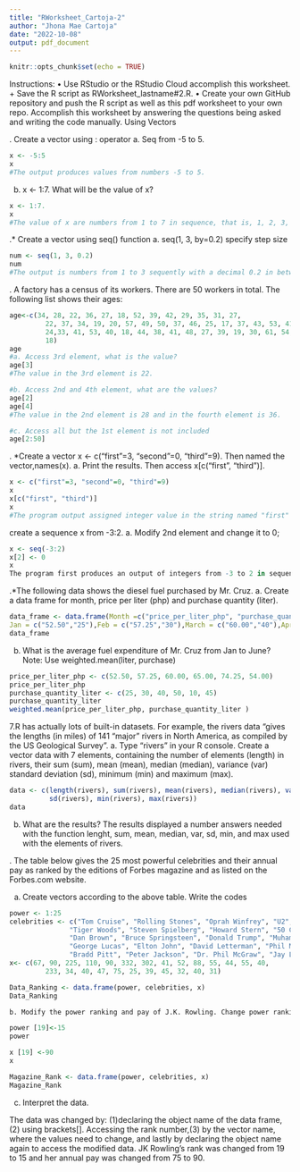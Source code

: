 ```yaml
---
title: "RWorksheet_Cartoja-2"
author: "Jhona Mae Cartoja"
date: "2022-10-08"
output: pdf_document
---
```


```r
knitr::opts_chunk$set(echo = TRUE)
```

Instructions:
• Use RStudio or the RStudio Cloud accomplish this worksheet. + Save the R script as RWorksheet_lastname#2.R. • Create your own GitHub repository and push the R script as well as this pdf worksheet to your own repo. Accomplish this worksheet by answering the questions being asked and writing the code manually.
Using Vectors

\hfill\break
1. Create a vector using : operator
a. Seq from -5 to 5.
```r
x <- -5:5
x
#The output produces values from numbers -5 to 5.
```
b. x <- 1:7. What will be the value of x?
```r
x <- 1:7.
x
#The value of x are numbers from 1 to 7 in sequence, that is, 1, 2, 3, 4, 5, 6, 7.
```


\hfill\break
2.* Create a vector using seq() function
a. seq(1, 3, by=0.2) specify step size
```r
num <- seq(1, 3, 0.2)
num
#The output is numbers from 1 to 3 sequently with a decimal 0.2 in between, that is 1.0 1.2 1.4 1.6 1.8
```


\hfill\break
3. A factory has a census of its workers. There are 50 workers in total. The following list shows their ages:

```r
age<-c(34, 28, 22, 36, 27, 18, 52, 39, 42, 29, 35, 31, 27,
         22, 37, 34, 19, 20, 57, 49, 50, 37, 46, 25, 17, 37, 43, 53, 41, 51, 35,
         24,33, 41, 53, 40, 18, 44, 38, 41, 48, 27, 39, 19, 30, 61, 54, 58, 26,
         18)
age 
#a. Access 3rd element, what is the value?
age[3]
#The value in the 3rd element is 22.

#b. Access 2nd and 4th element, what are the values?
age[2]
age[4]
#The value in the 2nd element is 28 and in the fourth element is 36.

#c. Access all but the 1st element is not included
age[2:50]
```


\hfill\break
4. *Create a vector x <- c("first"=3, "second"=0, "third"=9). Then named the vector,names(x).
a. Print the results. Then access x[c("first", "third")].

```r
x <- c("first"=3, "second"=0, "third"=9)
x
x[c("first", "third")]
x
#The program output assigned integer value in the string named "first" and "third" using square bracket[]
```


\hfill\break
5 create a sequence x from -3:2.
a. Modify 2nd element and change it to 0;

```r
x <- seq(-3:2)
x[2] <- 0
x
The program first produces an output of integers from -3 to 2 in sequence, and when we used an indexing using brackets [] that access the element value we want to change which is the second position in the index, we modified the original value in that position which is -2 and changed it to 0. Thus, afterwards when prompt for the elements inside the x the second value is now 0.
```


\hfill\break
6.*The following data shows the diesel fuel purchased by Mr. Cruz.
a. Create a data frame for month, price per liter (php) and purchase quantity (liter).

```r
data_frame <- data.frame(Month =c("price_per_liter_php", "purchase_quantity_liter"),
Jan = c("52.50","25"),Feb = c("57.25","30"),March = c("60.00","40"),Apr = c("65.00","50"),May = c("74.25","10"),June = c("54.00","45"))
data_frame
```

b. What is the average fuel expenditure of Mr. Cruz from Jan to June? Note: Use
weighted.mean(liter, purchase)

```r
price_per_liter_php <- c(52.50, 57.25, 60.00, 65.00, 74.25, 54.00)
price_per_liter_php
purchase_quantity_liter <- c(25, 30, 40, 50, 10, 45)
purchase_quantity_liter
weighted.mean(price_per_liter_php, purchase_quantity_liter )
```


\hfill\break
7.R has actually lots of built-in datasets. For example, the rivers data “gives the lengths
(in miles) of 141 “major” rivers in North America, as compiled by the US Geological
Survey”.
a. Type “rivers” in your R console. Create a vector data with 7
elements, containing the number of elements (length) in rivers,
their sum (sum), mean (mean), median (median), variance (var)
standard deviation (sd), minimum (min) and maximum (max).

```r
data <- c(length(rivers), sum(rivers), mean(rivers), median(rivers), var(rivers),
          sd(rivers), min(rivers), max(rivers))
data
```

b. What are the results?
The results displayed a number answers needed with the function lenght, sum, mean, median, var, sd, min, and max used with the elements of rivers. 

\hfill\break
8. The table below gives the 25 most powerful celebrities and their annual pay as ranked
by the editions of Forbes magazine and as listed on the Forbes.com website.

a. Create vectors according to the above table. Write the codes

```r
power <- 1:25
celebrities <- c("Tom Cruise", "Rolling Stones", "Oprah Winfrey", "U2", 
               "Tiger Woods", "Steven Spielberg", "Howard Stern", "50 Cent", "Cast of the sopranos",
               "Dan Brown", "Bruce Springsteen", "Donald Trump", "Muhammad Ali", "Paul McCartney",
               "George Lucas", "Elton John", "David Letterman", "Phil Mickelson", "J.K Rowling",
               "Bradd Pitt", "Peter Jackson", "Dr. Phil McGraw", "Jay Lenon", "Celine Dion", "Kobe Bryant")
x<- c(67, 90, 225, 110, 90, 332, 302, 41, 52, 88, 55, 44, 55, 40,
         233, 34, 40, 47, 75, 25, 39, 45, 32, 40, 31)

Data_Ranking <- data.frame(power, celebrities, x)
Data_Ranking

b. Modify the power ranking and pay of J.K. Rowling. Change power ranking to 15 and pay to 90.

power [19]<-15
power

x [19] <-90
x

Magazine_Rank <- data.frame(power, celebrities, x)
Magazine_Rank
```
c. Interpret the data.

The data was changed by: (1)declaring the object name of the data frame, (2) using brackets[]. Accessing the rank number,(3) by the vector name, where the values need to change, and lastly by declaring the object name again to access the modified data. JK Rowling's rank was changed from 19 to 15 and her annual pay was changed from 75 to 90.
